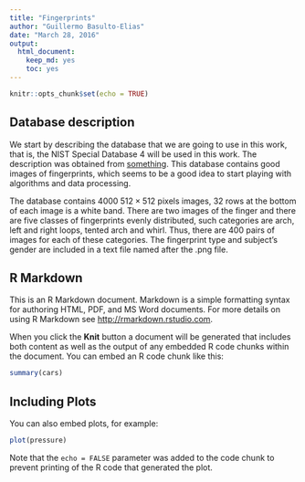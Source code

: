 ```yaml
---
title: "Fingerprints"
author: "Guillermo Basulto-Elias"
date: "March 28, 2016"
output: 
  html_document: 
    keep_md: yes
    toc: yes
---
```


```r
knitr::opts_chunk$set(echo = TRUE)
```

## Database description


We start by describing the database that we are going to use in this work, that is, the NIST Special Database 4 will be used in this work. The description was obtained from [something](http://www.nist.gov/srd/nistsd4.cfm). This database contains good images of fingerprints, which seems to be a good idea to start playing with algorithms and data processing. 

The database contains 4000 $512\times512$ pixels images, 32 rows at the bottom of each image is a white band. There are two images of the finger and there are five classes of fingerprints evenly distributed, such categories are arch, left and right loops, tented arch and whirl. Thus, there are 400 pairs of images for each of these categories. The fingerprint type and subject's gender are included in a text file named after the .png file.

## R Markdown

This is an R Markdown document. Markdown is a simple formatting syntax for authoring HTML, PDF, and MS Word documents. For more details on using R Markdown see <http://rmarkdown.rstudio.com>.

When you click the **Knit** button a document will be generated that includes both content as well as the output of any embedded R code chunks within the document. You can embed an R code chunk like this:

```r
summary(cars)
```

## Including Plots

You can also embed plots, for example:

```r
plot(pressure)
```

Note that the `echo = FALSE` parameter was added to the code chunk to prevent printing of the R code that generated the plot.

